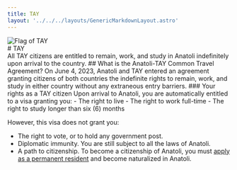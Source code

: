 ```yaml
---
title: TAY
layout: '../../../layouts/GenericMarkdownLayout.astro'
---
```


<div class="flex flex-row mb-4 items-center">
    <div class="h-40 mr-4"><img class="max-h-full" src="/src/img/flags/tay.png" alt="Flag of TAY" /></div>
    # TAY
</div>

<VisaBanner visa="false" />
All TAY citizens are entitled to remain, work, and study in Anatoli indefinitely upon arrival to the country.
## What is the Anatoli-TAY Common Travel Agreement?
On June 4, 2023, Anatoli and TAY entered an agreement granting citizens of both countries the indefinite rights to remain, work, and study in either country without any extraneous entry barriers.
### Your rights as a TAY citizen
Upon arrival to Anatoli, you are automatically entitled to a visa granting you:
- The right to live
- The right to work full-time
- The right to study longer than six (6) months

However, this visa does not grant you:
- The right to vote, or to hold any government post.
- Diplomatic immunity. You are still subject to all the laws of Anatoli.
- A path to citizenship. To become a citizenship of Anatoli, you must [apply as a permanent resident](/visas-immigration/immigration) and become naturalized in Anatoli.